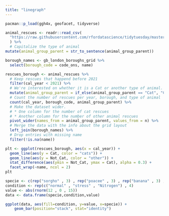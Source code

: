 ```yaml
---
title: "linegraph"
---
```


```r
pacman::p_load(ggh4x, geofacet, tidyverse)
```

```r
animal_rescues <- readr::read_csv(
  "https://raw.githubusercontent.com/rfordatascience/tidytuesday/master/data/2021/2021-06-29/animal_rescues.csv"
  ) %>% 
  # Capitalize the type of animal
mutate(animal_group_parent = str_to_sentence(animal_group_parent))
```

```r
borough_names <- gb_london_boroughs_grid %>% 
  select(borough_code = code_ons, name)
```

```r
rescues_borough <- animal_rescues %>% 
  # Keep rescues that happend before 2021
  filter(cal_year < 2021) %>% 
  # We're interested on whether it is a Cat or another type of animal.
  mutate(animal_group_parent = if_else(animal_group_parent == "Cat", "Cat", "Not_Cat"))  %>% 
  # Count the number of rescues per year, borough, and type of animal
  count(cal_year, borough_code, animal_group_parent) %>% 
  # Make the dataset wider.
  # * One column for the number of cat rescues
  # * Another column for the number of other animal rescues
  pivot_wider(names_from = animal_group_parent, values_from = n) %>% 
  # Merge the data with the info about the grid layout
  left_join(borough_names) %>% 
  # Drop entries with missing name
  filter(!is.na(name)) 
```

```r
plt <- ggplot(rescues_borough, aes(x = cal_year)) +
  geom_line(aes(y = Cat, color = "cats")) +
  geom_line(aes(y = Not_Cat, color = "other")) +
  stat_difference(aes(ymin = Not_Cat, ymax = Cat), alpha = 0.3) +
  facet_wrap(~name, ncol = 2)
plt
```

```r
specie <- c(rep("sorgho" , 3) , rep("poacee" , 3) , rep("banana" , 3) , rep("triticum" , 3) )
condition <- rep(c("normal" , "stress" , "Nitrogen") , 4)
value <- abs(rnorm(12 , 0 , 15))
data <- data.frame(specie,condition,value)
```

```r
ggplot(data, aes(fill=condition, y=value, x=specie)) + 
    geom_bar(position="stack", stat="identity")
```